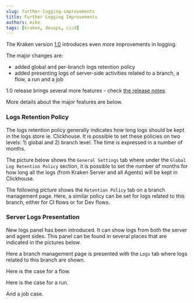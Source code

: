 ```yaml
---
slug: further-logging-improvements
title: Further Logging Improvements
authors: mike
tags: [kraken, devops, cicd]
---
```




The Kraken version [1.0](https://github.com/Kraken-CI/kraken/releases/tag/v1.0)
introduces even more improvements in logging.

The major changes are:

- added global and per-branch logs retention policy
- added presenting logs of server-side activities related to a branch,
  a flow, a run and a job

1.0 release brings several more features - check [the release
notes](https://github.com/Kraken-CI/kraken/releases/tag/v1.0).

More details about the major features are below.

<!--truncate-->

### Logs Retention Policy

The logs retention policy generally indicates how long logs should be
kept in the logs store ie. Clickhouse. It is possible to set these
policies on two levels: 1) global and 2) branch level. The time is
expressed in a number of months.

The picture below shows the `General Settings` tab where under the
`Global Log Retention Policy` section, it is possible to set the number
of months for how long all the logs (from Kraken Server and all
Agents) will be kept in Clickhouse.

<Screen img="screen-logs-global-ttl.png" />

The following picture shows the `Retention Policy` tab on a branch
management page. Here, a similar policy can be set for logs related to
this branch, either for CI flows or for Dev flows.

<Screen img="screen-logs-branch-ttl.png" />


### Server Logs Presentation

New logs panel has been introduced. It can show logs from both the
server and agent sides. This panel can be found in several places that
are indicated in the pictures below.

Here a branch management page is presented with the `Logs` tab where
logs related to this branch are shown.

<Screen img="screen-logs-of-branch.png" />

Here is the case for a flow.

<Screen img="screen-logs-of-flow.png" />

Here is the case for a run.

<Screen img="screen-logs-of-run.png" />

And a job case.

<Screen img="screen-logs-of-job.png" />
